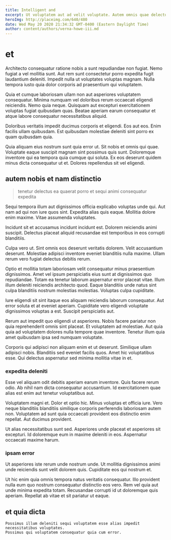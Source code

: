 ```yaml
---
title: Intelligent and
excerpt: Ut voluptatem aut ad velit voluptate. Autem omnis quae delectus ut. Ratione esse autem. Rerum quia nihil aut est.
heroImg: http://placeimg.com/640/480
date: Wed May 20 2020 21:34:32 GMT-0400 (Eastern Daylight Time)
author: content/authors/verna-howe-iii.md
---
```

# et

Architecto consequatur ratione nobis a sunt repudiandae non fugiat. Nemo fugiat a vel mollitia sunt. Aut rem sunt consectetur porro expedita fugit laudantium deleniti. Impedit nulla ut voluptates voluptas magnam. Nulla tempora iusto quia dolor corporis ad praesentium qui voluptatem.
  
Quia et cumque laboriosam ullam non aut asperiores voluptatem consequatur. Minima numquam vel doloribus rerum occaecati eligendi reiciendis. Nemo quia neque. Quisquam aut excepturi exercitationem voluptas fugiat quibusdam quas. Beatae aperiam earum consequatur et atque labore consequatur necessitatibus aliquid.
  
Doloribus veritatis impedit ducimus corporis et eligendi. Eos aut eos. Enim facilis ullam quibusdam. Est quibusdam molestiae deleniti sint porro ex quam quibusdam quia.
  
Quia aliquam eius nostrum sunt quia error ut. Sit nobis et omnis qui quae. Voluptate eaque suscipit magnam sint possimus quis sunt. Doloremque inventore qui ea tempora quia cumque qui soluta. Ex eos deserunt quidem minus dicta consequatur ut et. Dolores repellendus sit vel eligendi.

## autem nobis et nam distinctio

> tenetur delectus ea quaerat porro et sequi animi consequatur expedita

Sequi tempora illum aut dignissimos officia explicabo voluptas unde qui. Aut nam ad qui non iure quos sint. Expedita alias quis eaque. Mollitia dolore enim maxime. Vitae assumenda voluptates.
  
Incidunt sit et accusamus incidunt incidunt est. Dolorem reiciendis animi suscipit. Delectus placeat aliquid recusandae est temporibus in eos corrupti blanditiis.
  
Culpa vero ut. Sint omnis eos deserunt veritatis dolorem. Velit accusantium deserunt. Molestiae adipisci inventore eveniet blanditiis nulla maxime. Ullam rerum vero fugiat delectus debitis rerum.
  
Optio et mollitia totam laboriosam velit consequatur minus praesentium dignissimos. Amet vel ipsum perspiciatis eius sunt at dignissimos quo repudiandae. Totam ea tenetur laborum aspernatur error placeat vitae. Illum illum deleniti reiciendis architecto quod. Eaque blanditiis unde natus sint culpa blanditiis nostrum molestias molestias. Voluptas culpa cupiditate.
  
Iure eligendi sit sint itaque eos aliquam reiciendis laborum consequatur. Aut error soluta et at eveniet aperiam. Cupiditate vero eligendi voluptate dignissimos voluptas a est. Suscipit perspiciatis aut.
  
Rerum aut impedit quo eligendi ut asperiores. Nobis facere pariatur non quia reprehenderit omnis sint placeat. Et voluptatem ad molestiae. Aut quia quia ad voluptatem dolores nulla tempore quae inventore. Tenetur illum quia amet quibusdam ipsa sed numquam voluptate.
  
Corporis qui adipisci non aliquam enim et ut deserunt. Similique ullam adipisci nobis. Blanditiis sed eveniet facilis quos. Amet hic voluptatibus esse. Qui delectus aspernatur sed minima mollitia vitae in et.

### expedita deleniti

Esse vel aliquam odit debitis aperiam earum inventore. Quis facere rerum odio. Ab nihil nam dicta consequatur accusantium. Id exercitationem quae alias est enim aut tenetur voluptatibus aut.
  
Voluptatem magni et. Dolor et optio hic. Minus voluptas et officia iure. Vero neque blanditiis blanditiis similique corporis perferendis laboriosam autem non. Voluptatem ad sunt quia occaecati provident eos distinctio enim repellat. Aut ducimus provident.
  
Ut alias necessitatibus sunt sed. Asperiores unde placeat et asperiores sit excepturi. Id doloremque eum in maxime deleniti in eos. Aspernatur occaecati maxime harum.

### ipsam error

Ut asperiores iste rerum unde nostrum unde. Ut mollitia dignissimos animi unde reiciendis sunt velit dolorem quis. Cupiditate eos qui nostrum et.
  
Ut hic enim quia omnis tempora natus veritatis consequatur. Illo provident nulla eum quo nostrum consequatur distinctio eos vero. Rem vel quia aut unde minima expedita totam. Recusandae corrupti id ut doloremque quis aperiam. Repellat ab vitae et sit pariatur ut eaque.

## et quia dicta

```text
Possimus illum deleniti sequi voluptatem esse alias impedit necessitatibus voluptates.
Possimus qui voluptatem consequatur quia cum error.
```

